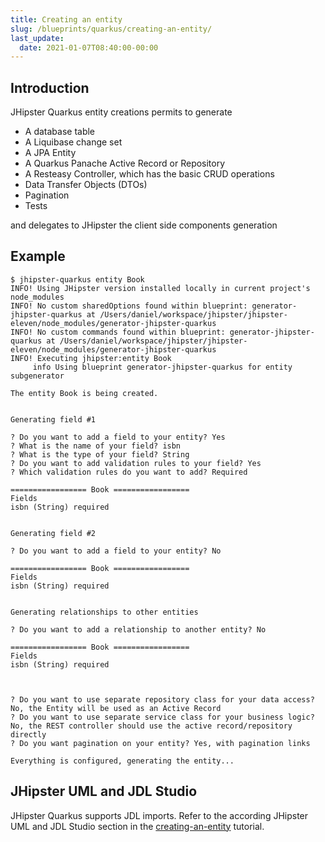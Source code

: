 ```yaml
---
title: Creating an entity
slug: /blueprints/quarkus/creating-an-entity/
last_update:
  date: 2021-01-07T08:40:00-00:00
---
```


## Introduction

JHipster Quarkus entity creations permits to generate

- A database table
- A Liquibase change set
- A JPA Entity
- A Quarkus Panache Active Record or Repository
- A Resteasy Controller, which has the basic CRUD operations
- Data Transfer Objects (DTOs)
- Pagination
- Tests

and delegates to JHipster the client side components generation


## Example

```
$ jhipster-quarkus entity Book
INFO! Using JHipster version installed locally in current project's node_modules
INFO! No custom sharedOptions found within blueprint: generator-jhipster-quarkus at /Users/daniel/workspace/jhipster/jhipster-eleven/node_modules/generator-jhipster-quarkus
INFO! No custom commands found within blueprint: generator-jhipster-quarkus at /Users/daniel/workspace/jhipster/jhipster-eleven/node_modules/generator-jhipster-quarkus
INFO! Executing jhipster:entity Book
     info Using blueprint generator-jhipster-quarkus for entity subgenerator

The entity Book is being created.


Generating field #1

? Do you want to add a field to your entity? Yes
? What is the name of your field? isbn
? What is the type of your field? String
? Do you want to add validation rules to your field? Yes
? Which validation rules do you want to add? Required

================= Book =================
Fields
isbn (String) required


Generating field #2

? Do you want to add a field to your entity? No

================= Book =================
Fields
isbn (String) required


Generating relationships to other entities

? Do you want to add a relationship to another entity? No

================= Book =================
Fields
isbn (String) required



? Do you want to use separate repository class for your data access? No, the Entity will be used as an Active Record
? Do you want to use separate service class for your business logic? No, the REST controller should use the active record/repository directly
? Do you want pagination on your entity? Yes, with pagination links

Everything is configured, generating the entity...
```


## JHipster UML and JDL Studio

JHipster Quarkus supports JDL imports. Refer to the according JHipster UML and JDL Studio section in the [creating-an-entity](/creating-an-entity) tutorial.
